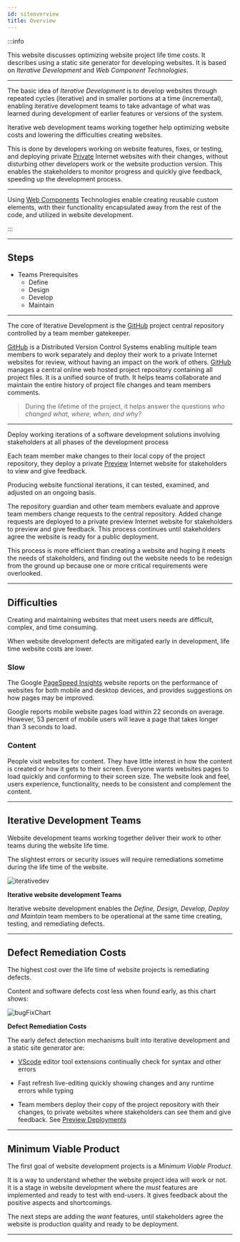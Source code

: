 ```yaml
---
id: siteoverview
title: Overview
---
```


:::info

This website discusses optimizing website project life time costs. It describes using a static site generator for developing websites. It is based on *Iterative Development* and *Web Component Technologies*.

---

The basic idea of *Iterative Development* is to develop websites through repeated cycles (iterative) and in smaller portions at a time (incremental), enabling iterative development teams to take advantage of what was learned during development of earlier features or versions of the system. 

Iterative web development teams working together help optimizing website costs and lowering the difficulties creating websites.

This is done by developers working on website features, fixes, or testing, and deploying private [Private](deploy#preview) Internet websites with their changes, without disturbing other developers work or the website production version. This enables the stakeholders to monitor progress and quickly give feedback, speeding up the development process.

---

Using [Web Components](Programming#web-components) Technologies enable creating reusable custom elements, with their functionality encapsulated away from the rest of the code, and utilized in website development.

:::

---

## Steps

- Teams Prerequisites
	- Define
	- Design
	- Develop
	- Maintain



---

The core of Iterative Development is the [GitHub](git-github#GitHub) project central repository controlled by a team member gatekeeper.

[GitHub](git-github#GitHub) is a Distributed Version Control Systems  enabling multiple team members to work separately and deploy their work to a private Internet websites for review, without having an impact on the work of others. [GitHub](git-github#GitHub) manages a central online web hosted project repository containing all project files. It is a unified source of truth. It helps teams collaborate and maintain the entire history of project file changes and team members comments.

> During the lifetime of the project, it helps answer the questions *who changed what, where, when, and why?* 

---

Deploy working iterations of a software development solutions involving stakeholders at all phases of the development process

Each team member make changes to their local copy of the project repository, they deploy a private [Preview](deploy#preview)  Internet website for stakeholders to view and give feedback.

Producing website functional iterations, it can tested, examined, and adjusted on an ongoing basis.

The repository guardian and other team members evaluate and approve team members change requests to the central repository. Added change requests are deployed to a private preview Internet website for stakeholders to preview and give feedback. This process continues until stakeholders agree the website is ready for a public deployment.

This process is more efficient than creating a website and hoping it meets the needs of stakeholders, and finding out the website needs to be redesign from the ground up because one or more critical requirements were overlooked.

---

## Difficulties

Creating and maintaining websites that meet users needs are difficult, complex, and time consuming.

When website development defects are mitigated early in development, life time website costs are lower.

### Slow

The Google [PageSpeed Insights](https://pagespeed.web.dev/) website reports on the performance of websites for both mobile and desktop devices, and provides suggestions on how pages may be improved.

Google reports mobile website pages load within 22 seconds on average. However, 53 percent of mobile users will leave a page that takes longer than 3 seconds to load.

### Content

People visit websites for content. They have little interest in how the content is created or how it gets to their screen. Everyone wants websites pages to load quickly and conforming to their screen size. The website look and feel, users experience, functionality, needs to be consistent and complement the content.

---

## Iterative Development Teams


Website development teams working together deliver their work to other teams during the website life time.

The slightest errors or security issues will require remediations sometime during the life time of the website.

![iterativedev](/img/iterativedev.png)

**Iterative website development Teams**

Iterative website development enables the *Define, Design, Develop, Deploy and Maintain* team members to be operational at the same time creating, testing, and remediating defects.

---

## Defect Remediation Costs

The highest cost over the life time of website projects is remediating defects.

Content and software defects cost less when found early, as this chart shows:

![bugFixChart](/img/bugFixChart.jpg)

**Defect Remediation Costs**

The early defect detection mechanisms built into iterative development and a static site generator are:

- [VScode](developmenttools#vscode) editor tool extensions continually check for syntax and other errors

- Fast refresh live-editing quickly showing changes and any runtime errors while typing

- Team members deploy their copy of the project repository with their changes, to private websites where stakeholders can see them and give feedback.  See [Preview Deployments](glossary#preview-deployments)

---

## Minimum Viable Product

The first goal of website development projects is a *Minimum Viable Product*. 

It is a way to understand whether the website project idea will work or not. It is a stage in website development where the *must* features are implemented and ready to test with end-users. It gives feedback about the positive aspects and shortcomings.

The next steps are adding the *want* features, until stakeholders agree the website is production quality and ready to be deployment.

---

